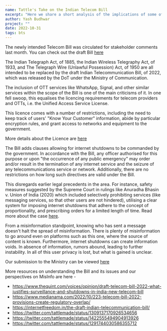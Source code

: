 ```yaml
---
name: Tattle's Take on the Indian Telecom Bill
excerpt: "Here we share a short analysis of the implications of some of the Bill's provisions on social communication platforms and misinformation"
author: Yash Budhwar
project: ""
date: 2022-10-31
tags: bts
---
```


The newly intended Telecom Bill was circulated for stakeholder comments last month. You can check out the draft Bill [here](https://dot.gov.in/sites/default/files/Draft%20Indian%20Telecommunication%20Bill%2C%202022.pdf)

The Indian Telegraph Act, of 1885, the Indian Wireless Telegraphy Act, of 1933, and The Telegraph Wire (Unlawful Possession) Act, of 1950 are
all intended to be replaced by the draft Indian Telecommunication Bill, of 2022, which was released by the DoT under the Ministry of Communication.

The inclusion of OTT services like WhatsApp, Signal, and other similar services within the scope of the Bill is one of the main criticisms of it. In
one fell swoop, this equalises the licencing requirements for telecom providers and OTTs, i.e. the Unified Access Service License.

This licence comes with a number of restrictions, including the need to keep track of users' "Know Your Customer" information, abide by particular
encryption rules, and grant access to networks and equipment to the government.

More details about the Licence are [here](https://dot.gov.in/access-services/introduction-unified-access-servicescellular-mobile-services)

The Bill adds clauses allowing for internet shutdowns to be commanded by the government. In accordance with the Bill, any officer authorised for
this purpose or upon "the occurrence of any public emergency" may order and/or result in the termination of any internet service and the seizure of any
telecommunications service or network. Additionally, there are no restrictions on how long such directives are valid under the Bill.

This disregards earlier legal precedents in the area. For instance, safety measures suggested by the Supreme Court in rulings like
Anuradha Bhasin v. Union of India (2020) which included selectively prohibiting services (like messaging services, so that other users are not hindered),
utilising a clear system for imposing internet shutdowns that adhere to the concept of proportionality, and prescribing orders for a limited
length of time. Read more about the case [here](https://www.scobserver.in/journal/4g-restoration-in-jk-3-must-reads/#:~:text=Gavai%2C%20in%20Anuradha%20Bhasin%20v,Government%20was%20trying%20to%20address).

From a misinformation standpoint, knowing who has sent a message doesn't halt the spread of misinformation. There is plenty of misinformation to
go around even on platforms such as this one, where the source of content is known. Furthermore, internet shutdowns can create information voids.
In absence of information, rumors abound, leading to further instability. In all of this user privacy is lost, but what is gained is unclear.

Our submission to the Ministry can be viewed [here](https://drive.google.com/file/d/16uhiKg7fjWmKmhDUiss8YWKhBqciCGTY/view?usp=sharing)

More resources on understanding the Bill and its issues and our perspectives on MisInfo are here -

- https://www.thequint.com/voices/opinion/draft-telecom-bill-2022-what-justifies-surveillance-and-shutdowns-in-india-new-telecom-bill
- https://www.medianama.com/2022/10/223-telecom-bill-2022-provisions-create-regulatory-overlap/
- https://internetfreedom.in/the-draft-indian-telecommunication-bill/
- https://twitter.com/tattlemade/status/1309137170926534656
- https://twitter.com/tattlemade/status/1422555494904913926
- https://twitter.com/tattlemade/status/1291744030586355712
